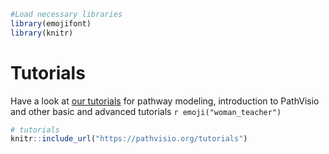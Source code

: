 
```r
#Load necessary libraries
library(emojifont)
library(knitr)
```

# Tutorials

Have a look at [our tutorials](https://pathvisio.org/tutorials) for pathway modeling, introduction to PathVisio and other basic and advanced tutorials `r emoji("woman_teacher")` 

```r
# tutorials 
knitr::include_url("https://pathvisio.org/tutorials")
```
